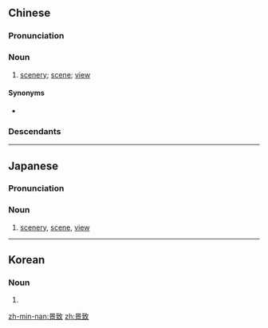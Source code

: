 ==Chinese==
{{zh-forms}}

===Pronunciation===
{{zh-pron
|m=jǐngzhì
|c=ging2 zi3
|mn=kéng-tì
|cat=n
}}

===Noun===
{{zh-noun}}

# [[scenery]]; [[scene]]; [[view]]

====Synonyms====
* {{zh-l|風景}}

===Descendants===
{{CJKV||けいち|경치}}

----

==Japanese==
{{ja-kanjitab|けい|ち|yomi=o}}

===Pronunciation===
{{ja-pron|けいち|y=o|dev=3}}

===Noun===
{{ja-noun|けいち}}

# [[scenery]], [[scene]], [[view]]

----

==Korean==
{{ko-hanjatab}}

===Noun===
{{ko-noun|hj|hangeul=경치}}

# {{hanja form of|경치|[[scenery]], [[scene]], [[view]]}}

[[zh-min-nan:景致]]
[[zh:景致]]